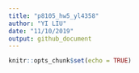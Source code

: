 ```yaml
---
title: "p8105_hw5_yl4358"
author: "YI LIU"
date: "11/10/2019"
output: github_document
---
```


```r
knitr::opts_chunk$set(echo = TRUE)
```

